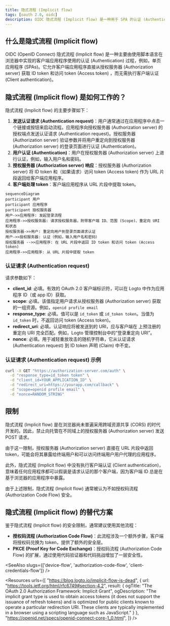 ```yaml
---
title: 隐式流程 (Implicit flow)
tags: [oauth 2.0, oidc]
description: OIDC 隐式流程 (Implicit flow) 是一种用于 SPA 的认证 (Authentication) 方法，使其能够快速直接从授权服务器 (Authorization server) 接收 token。虽然它通过消除了对后端服务器的需求简化了流程，但由于 token 暴露在 URL 中，因此安全性较低。
---
```


## 什么是隐式流程 (Implicit flow)

OIDC (OpenID Connect) 隐式流程 (Implicit flow) 是一种主要由使用脚本语言在浏览器中实现的客户端应用程序使用的认证 (Authentication) 过程，例如，单页应用程序 (SPAs)。它允许客户端应用程序直接从授权服务器 (Authorization server) 获取 ID token 和访问 token (Access token) ，而无需执行客户端认证 (Client authentication)。

## 隐式流程 (Implicit flow) 是如何工作的？

隐式流程 (Implicit flow) 的主要步骤如下：

1. **发送认证请求 (Authentication request)**：用户通常通过在应用程序中点击一个链接或按钮来启动流程。应用程序向授权服务器 (Authorization server) 的授权端点发送认证请求 (Authentication request)。授权服务器 (Authorization server) 验证参数并将用户重定向到授权服务器 (Authorization server) 的登录页面进行认证 (Authentication)。
2. **用户认证 (Authentication)**：用户在授权服务器 (Authorization server) 上进行认证，例如，输入用户名和密码。
3. **授权服务器 (Authorization server) 响应**：授权服务器 (Authorization server) 将 ID token 和（如果请求）访问 token (Access token) 作为 URL 片段返回给客户端应用程序。
4. **客户端处理 token**：客户端应用程序从 URL 片段中提取 token。

```mermaid
sequenceDiagram
participant 用户
participant 应用程序
participant 授权服务器
用户->>应用程序: 发起登录流程
应用程序->>授权服务器: 请求授权服务器，附带客户端 ID、范围 (Scope)、重定向 URI 和状态
授权服务器->>用户: 重定向用户到登录页面请求认证
用户->>授权服务器: 认证（例如，输入用户名和密码）
授权服务器 -->>应用程序: 在 URL 片段中返回 ID token 和访问 token (Access token)
应用程序->>应用程序: 从 URL 片段中提取 token
```

### 认证请求 (Authentication request)

请求参数如下：
- **client_id**: 必填。有效的 OAuth 2.0 客户端标识符，可以在 Logto 中作为应用程序 ID（或 app ID）获取。
- **scope**: 必填。该值指定用户请求从授权服务器 (Authorization server) 获取的一组资源。例如，`openid profile email`
- **response_type**: 必填。值可以是 `id_token` 或 `id_token token`。当值为 `id_token` 时，不返回访问 token (Access token)。
- **redirect_uri**: 必填。认证响应将被发送到的 URI，应与客户端在 <Ref slug="openid-connect" headingId="openid-provider-op" /> 上预注册的重定向 URI 完全匹配。例如，Logto 管理控制台中的“登录重定向 URI”。
- **nonce**: 必填。用于减轻重放攻击的随机字符串，它从认证请求 (Authentication request) 到 ID token 声明 (Claim) 中不变。

### 认证请求 (Authentication request) 示例

```bash
curl -X GET "https://authorization-server.com/auth" \
  -d "response_type=id_token token" \
  -d "client_id=YOUR_APPLICATION_ID" \
  -d "redirect_uri=https://yourapp.com/callback" \
  -d "scope=openid profile email" \
  -d "nonce=RANDOM_STRING"
```

## 限制

隐式流程 (Implicit flow) 是在浏览器尚未普遍采用跨域资源共享 (CORS) 的时代开发的。因此，禁止向托管在不同域上的授权服务器 (Authorization server) 发送 POST 请求。

由于这一限制，授权服务器 (Authorization server) 直接在 URL 片段中返回 token，可能会将其暴露给终端用户和可以访问终端用户用户代理的应用程序。

此外，隐式流程 (Implicit flow) 中没有执行客户端认证 (Client authentication)，意味着任何应用程序都可以假装是请求认证的那个客户端，因为客户端 ID 总是在基于浏览器的应用程序中暴露。

由于上述限制，隐式流程 (Implicit flow) 通常被认为不如授权码流程 (Authorization Code Flow) 安全。

## 隐式流程 (Implicit flow) 的替代方案

鉴于隐式流程 (Implicit flow) 的安全限制，通常建议使用其他流程：
- **授权码流程 (Authorization Code Flow)**：此流程涉及一个额外步骤，客户端将授权码兑换为 token，提供了额外的安全层。
- **PKCE (Proof Key for Code Exchange)**：授权码流程 (Authorization Code Flow) 的扩展，通过使用代码验证器和代码挑战增加了一层安全性。

<SeeAlso slugs={['device-flow', 'authorization-code-flow', 'client-credentials-flow']} />

<Resources
  urls={[
    "https://blog.logto.io/implicit-flow-is-dead",
    {
      url: "https://tools.ietf.org/html/rfc6749#section-4.2",
      result: {
        ogTitle: "The OAuth 2.0 Authorization Framework: Implicit Grant",
        ogDescription: "The implicit grant type is used to obtain access tokens (it does not support the issuance of refresh tokens) and is optimized for public clients known to operate a particular redirection URI. These clients are typically implemented in a browser using a scripting language such as JavaScript."
      }
    },
    "https://openid.net/specs/openid-connect-core-1_0.html",
  ]}
/>
